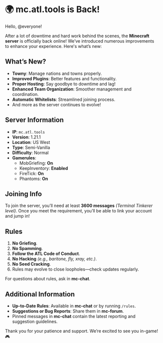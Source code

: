 # 🌍 **mc.atl.tools is Back!**  

Hello, @everyone!  

After a lot of downtime and hard work behind the scenes, the **Minecraft server** is officially back online! We’ve introduced numerous improvements to enhance your experience. Here's what’s new:



## **What’s New?**
- **Towny**: Manage nations and towns properly.  
- **Improved Plugins**: Better features and functionality.  
- **Proper Hosting**: Say goodbye to downtime and lag!  
- **Enhanced Team Organization**: Smoother management and coordination.  
- **Automatic Whitelists**: Streamlined joining process.  
- And more as the server continues to evolve!



## **Server Information**
- **IP**: `mc.atl.tools`  
- **Version**: 1.21.1  
- **Location**: US West  
- **Type**: Semi-Vanilla  
- **Difficulty**: Normal  
- **Gamerules**:  
  - MobGriefing: **On**  
  - KeepInventory: **Enabled**  
  - FireTick: **On**  
  - Phantoms: **On**  



## **Joining Info**
To join the server, you’ll need at least **3600 messages** *(Terminal Tinkerer level)*. Once you meet the requirement, you’ll be able to link your account and jump in!



## **Rules**
1. **No Griefing**.  
2. **No Spamming**.  
3. **Follow the ATL Code of Conduct**.  
4. **No Hacking** *(e.g., baritone, fly, xray, etc.)*.  
5. **No Seed Cracking**.  
6. Rules may evolve to close loopholes—check updates regularly.  

For questions about rules, ask in ⁠**mc-chat**.  



## **Additional Information**
- **Up-to-Date Rules**: Available in ⁠**mc-chat** or by running `/rules`.  
- **Suggestions or Bug Reports**: Share them in ⁠**mc-forum**.  
- Pinned messages in ⁠**mc-chat** contain the latest reporting and suggestion guidelines.  



Thank you for your patience and support. We’re excited to see you in-game! 🎮  

